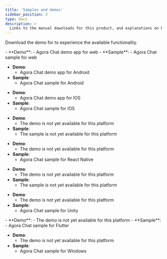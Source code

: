 ```yaml
---
title: 'Samples and demos'
sidebar_position: 3
type: docs
description: >
  Links to the manual downloads for this product, and explanations on how to install them.
---
```



Download the demo <Vpl k="CLIENT" /> for <Vg k="COMPANY" /> <Vg k="CHAT" /> to experience the available functionality.

<PlatformWrapper platform="web">
- **Demo**:
    - <Link to = "https://webdemo.chat.agora.io/"> Agora Chat demo app for web </Link>
- **Sample**:
    - <Link to = "https://github.com/AgoraIO/Agora-Chat-API-Examples/tree/main/Chat-Web"> Agora Chat sample for web </Link>
</PlatformWrapper>

<PlatformWrapper platform="android">

- **Demo**:
    - <Link to = "https://download.agora.io/demo/release/agorachatdemo_android_1.0.7.apk"> Agora Chat demo app for Android</Link>
- **Sample**:
    - <Link to = "https://github.com/AgoraIO/Agora-Chat-API-Examples/tree/main/Chat-Android"> Agora Chat sample for Android</Link>
</PlatformWrapper>

<PlatformWrapper platform="ios">

- **Demo**:
    -  <Link to = "https://testflight.apple.com/join/MO0UuYJH"> Agora Chat demo app for IOS</Link>
- **Sample**:
    -  <Link to = "https://github.com/AgoraIO/Agora-Chat-API-Examples/tree/main/Chat-iOS"> Agora Chat sample for IOS</Link>

</PlatformWrapper>

<PlatformWrapper platform="electron">

- **Demo**:
    -  The demo <Vpl k="CLIENT" /> is not yet available for this platform
- **Sample**:
    -  The sample is not yet available for this platform

</PlatformWrapper>

<PlatformWrapper platform="react-native">

- **Demo**:
    -  The demo <Vpl k="CLIENT" /> is not yet available for this platform
- **Sample**:
    -  <Link to = "https://github.com/AgoraIO/Agora-Chat-API-Examples/tree/main/Chat-RN/quick_start_demo"> Agora Chat sample for React Native</Link>

</PlatformWrapper>

<PlatformWrapper platform="macos">

- **Demo**:
    -  The demo <Vpl k="CLIENT" /> is not yet available for this platform
- **Sample**:
    -  The sample is not yet available for this platform

</PlatformWrapper>
<PlatformWrapper platform="unity">

- **Demo**:
    -  The demo <Vpl k="CLIENT" /> is not yet available for this platform
- **Sample**:
    -  <Link to = "https://github.com/AgoraIO/Agora-Chat-API-Examples/tree/main/Chat-Unity"> Agora Chat sample for Unity</Link>

</PlatformWrapper>



<PlatformWrapper platform="flutter">
- **Demo**:
    -  The demo <Vpl k="CLIENT" /> is not yet available for this platform
- **Sample**:
    -  <Link to = "https://github.com/AgoraIO/Agora-Chat-API-Examples/tree/main/chat_flutter"> Agora Chat sample for Flutter</Link>

</PlatformWrapper>

<PlatformWrapper platform="windows">

- **Demo**:
    -  The demo <Vpl k="CLIENT" /> is not yet available for this platform
- **Sample**:
    -  <Link to = "https://github.com/AgoraIO/Agora-Chat-API-Examples/tree/main/windows-example"> Agora Chat sample for Windows</Link>



</PlatformWrapper>

